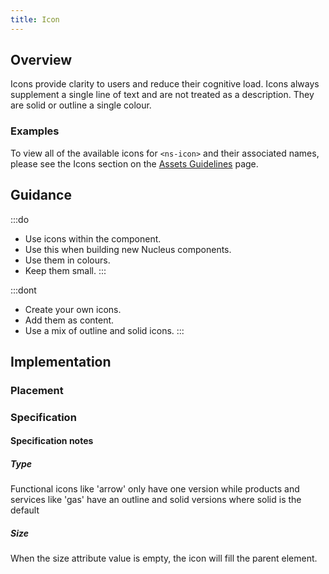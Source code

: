 ```yaml
---
title: Icon
---
```




## Overview

<CompDetails name={componentName} />

Icons provide clarity to users and reduce their cognitive load. Icons always supplement a single line of text and are not treated as a description. They are solid or outline a single colour.

### Examples

To view all of the available icons for `<ns-icon>` and their associated names, please see the Icons section on the [Assets Guidelines](../guidelines/assets#icons) page.

<ExampleViewer type="standard" />

## Guidance

:::do
- Use icons within the component.
- Use this when building new Nucleus components.
- Use them in colours.
- Keep them small.
:::

:::dont
- Create your own icons.
- Add them as content.
- Use a mix of outline and solid icons.
:::

## Implementation

### Placement

<Placement name={componentName} />

### Specification

<Specification name={componentName} />

#### Specification notes

##### Type

Functional icons like 'arrow' only have one version while products and services like 'gas' have an outline and solid versions where solid is the default

##### Size

When the size attribute value is empty, the icon will fill the parent element.

